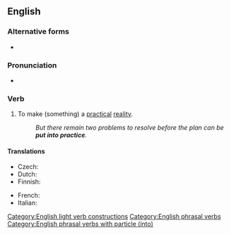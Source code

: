 ==English==

===Alternative forms===
* {{l|en|put in practice}}

===Pronunciation===
* {{audio|en|En-au-put into practice.ogg|Audio (AU)}}

===Verb===
{{en-verb|puts into practice|putting into practice|put into practice}}

# {{lb|en|transitive|idiomatic}} To make (something) a [[practical]] [[reality]].
#: ''But there remain two problems to resolve before the plan can be '''put into practice'''.''

====Translations====
{{trans-top|make something a practical reality}}
* Czech: {{t|cs|uvést do praxe|pf}}
* Dutch: {{t|nl|in praktijk zetten}}
* Finnish: {{t|fi|panna täytäntöön}}
{{trans-mid}}
* French: {{t+|fr|mettre en pratique}}
* Italian: {{t|it|mettere in pratica}}
{{trans-bottom}}

[[Category:English light verb constructions]]
[[Category:English phrasal verbs]]
[[Category:English phrasal verbs with particle (into)]]